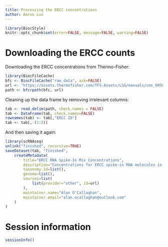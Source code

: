```yaml
---
title: Processing the ERCC concentrations
author: Aaron Lun
---
```


```r
library(BiocStyle)
knitr::opts_chunk$set(error=FALSE, message=FALSE, warning=FALSE)
```

# Downloading the ERCC counts

Downloading the ERCC concentrations from Thermo-Fisher:

```r
library(BiocFileCache)
bfc <- BiocFileCache("raw_data", ask=FALSE)
url <- "https://assets.thermofisher.com/TFS-Assets/LSG/manuals/cms_095046.txt"
path <- bfcrpath(bfc, url)
```

Cleaning up the data frame by removing irrelevant columns:

```r
tab <- read.delim(path, check.names = FALSE)
tab <- DataFrame(tab, check.names=FALSE)
rownames(tab) <- tab[,"ERCC ID"]
tab <- tab[,-(1:2)]
```

And then saving it again:

```r
library(scRNAseq)
unlink("finished", recursive=TRUE)
saveDataset(tab, "finished",
    createMetadata(
        title="ERCC RNA Spike-In Mix Concentrations",
        description="Concentrations for ERCC spike-in RNA molecules in 2 mixes, obtained from ThermoFisher.",
        taxonomy.id=list(),
        genome=list(),
        sources=list(
            list(provider="other", id=url)
        ),
        maintainer.name="Alan O'Callaghan",
        maintainer.email="alan.ocallaghan@outlook.com"
    )
)
```

# Session information

```r
sessionInfo()
```

